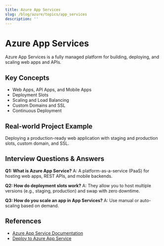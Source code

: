 ```yaml
---
title: Azure App Services
slug: /blog/azure/topics/app_services
description: ''
---
```

# Azure App Services

Azure App Services is a fully managed platform for building, deploying, and scaling web apps and APIs.

## Key Concepts
- Web Apps, API Apps, and Mobile Apps
- Deployment Slots
- Scaling and Load Balancing
- Custom Domains and SSL
- Continuous Deployment

## Real-world Project Example
Deploying a production-ready web application with staging and production slots, custom domain, and SSL.

## Interview Questions & Answers
**Q1: What is Azure App Service?**
A: A platform-as-a-service (PaaS) for hosting web apps, REST APIs, and mobile backends.

**Q2: How do deployment slots work?**
A: They allow you to host multiple versions (e.g., staging, production) and swap with zero downtime.

**Q3: How do you scale an app in App Services?**
A: Use manual or auto-scaling based on demand.

## References
- [Azure App Service Documentation](https://learn.microsoft.com/en-us/azure/app-service/)
- [Deploy to Azure App Service](https://learn.microsoft.com/en-us/azure/app-service/deploy-ftp)
